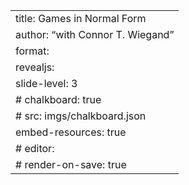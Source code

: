 ---
title: Games in Normal Form
author: "[with]{.with} Connor T. Wiegand"
format: 
   revealjs:
      slide-level: 3
      # chalkboard: true
         # src: imgs/chalkboard.json
      embed-resources: true
# editor:
#    render-on-save: true
---